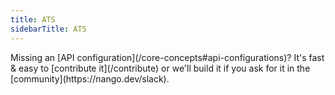 ```yaml
---
title: ATS
sidebarTitle: ATS
---
```


<Tip>
    Missing an [API configuration](/core-concepts#api-configurations)? It's fast & easy to [contribute it](/contribute) or we'll build it if you ask for
    it in the [community](https://nango.dev/slack).
</Tip>

<CardGroup cols={4}>
    <Card title="Greenhouse" href="/integrations/all/greenhouse" color="#68a063" />
    <Card title="Lever" href="/integrations/all/lever" color="#68a063" />
    <Card title="LinkedIn" href="/integrations/all/linkedin" color="#68a063" />
</CardGroup>

